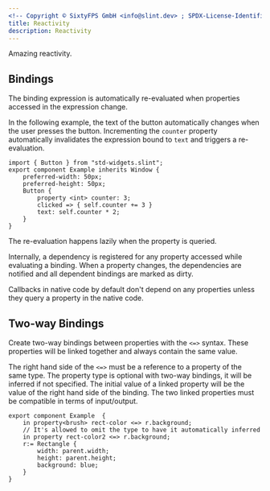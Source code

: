 ```yaml
---
<!-- Copyright © SixtyFPS GmbH <info@slint.dev> ; SPDX-License-Identifier: MIT -->
title: Reactivity
description: Reactivity
---
```


Amazing reactivity.

## Bindings

The binding expression is automatically re-evaluated when properties accessed in the expression change.

In the following example, the text of the button automatically changes when
the user presses the button. Incrementing the `counter` property automatically
invalidates the expression bound to `text` and triggers a re-evaluation.

```slint
import { Button } from "std-widgets.slint";
export component Example inherits Window {
    preferred-width: 50px;
    preferred-height: 50px;
    Button {
        property <int> counter: 3;
        clicked => { self.counter += 3 }
        text: self.counter * 2;
    }
}
```

The re-evaluation happens lazily when the property is queried.

Internally, a dependency is registered for any property accessed while evaluating a binding.
When a property changes, the dependencies are notified and all dependent bindings
are marked as dirty.

Callbacks in native code by default don't depend on any properties unless they query a property in the native code.

## Two-way Bindings

Create two-way bindings between properties with the `<=>` syntax. These properties will be linked
together and always contain the same value.

The right hand side of the `<=>` must be a reference to a property of the same type.
The property type is optional with two-way bindings, it will be inferred if not specified.
The initial value of a linked property will be the value of the right hand side of the binding.
The two linked properties must be compatible in terms of input/output.

```slint
export component Example  {
    in property<brush> rect-color <=> r.background;
    // It's allowed to omit the type to have it automatically inferred
    in property rect-color2 <=> r.background;
    r:= Rectangle {
        width: parent.width;
        height: parent.height;
        background: blue;
    }
}
```